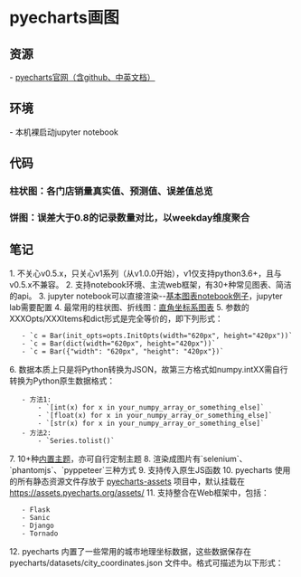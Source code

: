 = pyecharts画图 =

== 资源 ==
- [[https://pyecharts.org/#/|pyecharts官网（含github、中英文档）]]

== 环境 ==
- 本机裸启动jupyter notebook

== 代码 ==
=== 柱状图：各门店销量真实值、预测值、误差值总览 ===
{{{python
from pyecharts.faker import Faker
from pyecharts import options as opts
from pyecharts.charts import Bar

def bar_base(df) -> Bar:
    c = Bar()
    for store in df['Store'].unique():
        _df = df[df['Store']==store]
        ds = _df['ds'].astype(str).tolist()
        ys = _df['y'].astype(float).tolist()
        yhats = _df['yhat'].astype(float).tolist()
        yerrors = _df['error'].astype(float).tolist()
        c.add_xaxis(ds)
        c.add_yaxis(store, ys)
        c.add_yaxis(store+' Predict', yhats)
        c.add_yaxis(store+' Error', yerrors)
    c.set_global_opts(title_opts=opts.TitleOpts(title=''),\
                         datazoom_opts=opts.DataZoomOpts(range_start=0, range_end=100))
    c.set_series_opts(label_opts = opts.LabelOpts(is_show=False))
    return c

bar_base(analyse_df).render_notebook()
}}}

=== 饼图：误差大于0.8的记录数量对比，以weekday维度聚合 ===
{{{python
from pyecharts.faker import Faker
from pyecharts import options as opts
from pyecharts.charts import Pie

def df_report(df, groupby_col, name, f):
    report_df = pd.DataFrame(columns=[groupby_col, name])
    i = 0
    for groupby_value in df[groupby_col].unique():
        _df = df[df[groupby_col]==groupby_value]
        error_count = f(_df)
        report_df.loc[i] = [groupby_value, error_count]
        i += 1
    return report_df.sort_values(by=name, ascending=False)

def pie_report(df, groupby_col, name, f) -> Pie:
    report_df = df_report(df, groupby_col, name, f)
    c = (
        Pie()
        .add("",
             [list(z) for z in zip(report_df[groupby_col], report_df[name])],
            radius=["30%", "75%"],
            center=["75%", "50%"],
            rosetype="area",
            )
        .set_global_opts(title_opts=opts.TitleOpts(title=name),
                         legend_opts=opts.LegendOpts(type_="scroll", pos_left="0%", pos_top="15%", orient="vertical"),)
        .set_series_opts(label_opts=opts.LabelOpts(formatter="{b}: {c}"))
    )
    return c.render_notebook()

def pie_reports(df, groupby_col, name, fs) -> Pie:
    c = Pie()
    i = 0.5
    n = len(fs)
    for f in fs:
        report_df = df_report(df, groupby_col, name, f)
        c.add("",
                 [list(z) for z in zip(report_df[groupby_col], report_df[name])],
                radius=["30%", "75%"],
                center=[f"{i/n*100}%", "50%"],
                rosetype="area",
                )
        i += 1
    c.set_global_opts(title_opts=opts.TitleOpts(title=name))
#     c.set_global_opts(title_opts=opts.TitleOpts(title=name),
#                       legend_opts=opts.LegendOpts(type_="scroll", pos_left="0%", pos_top="15%", orient="vertical"),)
#     c.set_series_opts(label_opts=opts.LabelOpts(formatter="{b}: {c}"))
    return c.render_notebook()

pie_report(df, 'weekday', 'Count', lambda x: len(x[x['error_p']>0.8]))
pie_reports(df, 'weekday', 'Count', [lambda x: len(x[x['error_p']>0.8]), lambda x: len(x[x['error']>800])])
}}}

== 笔记 ==
1. 不关心v0.5.x，只关心v1系列（从v1.0.0开始），v1仅支持python3.6+，且与v0.5.x不兼容。
2. 支持notebook环境、主流web框架，有30+种常见图表、简洁的api。
3. jupyter notebook可以直接渲染--[[local:pyecharts_examples.ipynb|基本图表notebook例子]]，jupyter lab需要配置
4. 最常用的柱状图、折线图：[[https://pyecharts.org/#/zh-cn/rectangular_charts|直角坐标系图表]]
5. 参数的XXXOpts/XXXItems和dict形式是完全等价的，即下列形式：
    - `c = Bar(init_opts=opts.InitOpts(width="620px", height="420px"))`
    - `c = Bar(dict(width="620px", height="420px"))`
    - `c = Bar({"width": "620px", "height": "420px"})`
6. 数据本质上只是将Python转换为JSON，故第三方格式如numpy.intXX需自行转换为Python原生数据格式：
    - 方法1:
        - `[int(x) for x in your_numpy_array_or_something_else]`
        - `[float(x) for x in your_numpy_array_or_something_else]`
        - `[str(x) for x in your_numpy_array_or_something_else]`
    - 方法2:
        - `Series.tolist()`
7. 10+种[[https://pyecharts.org/#/zh-cn/themes|内置主题]]，亦可自行定制主题
8. 渲染成图片有`selenium`、`phantomjs`、`pyppeteer`三种方式
9. 支持传入原生JS函数
10. pyecharts 使用的所有静态资源文件存放于 [[https://github.com/pyecharts/pyecharts-assets|pyecharts-assets]] 项目中，默认挂载在 https://assets.pyecharts.org/assets/
11. 支持整合在Web框架中，包括：
    - Flask
    - Sanic
    - Django
    - Tornado
12. pyecharts 内置了一些常用的城市地理坐标数据，这些数据保存在 pyecharts/datasets/city_coordinates.json 文件中。格式可描述为以下形式：


